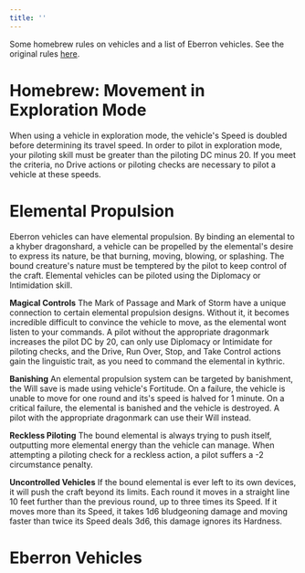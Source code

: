 ```yaml
---
title: ''
---
```


Some homebrew rules on vehicles and a list of Eberron vehicles. See the original rules [here](https://2e.aonprd.com/Rules.aspx?ID=1278).

# Homebrew: Movement in Exploration Mode

When using a vehicle in exploration mode, the vehicle's Speed is doubled before determining its travel speed. In order to pilot in exploration mode, your piloting skill must be greater than the piloting DC minus 20. If you meet the criteria, no Drive actions or piloting checks are necessary to pilot a vehicle at these speeds.

# Elemental Propulsion

Eberron vehicles can have elemental propulsion. By binding an elemental to a khyber dragonshard, a vehicle can be propelled by the elemental's desire to express its nature, be that burning, moving, blowing, or splashing. The bound creature's nature must be temptered by the pilot to keep control of the craft. Elemental vehicles can be piloted using the Diplomacy or Intimidation skill.

**Magical Controls** The Mark of Passage and Mark of Storm have a unique connection to certain elemental propulsion designs. Without it, it becomes incredible difficult to convince the vehicle to move, as the elemental wont listen to your commands. A pilot without the appropriate dragonmark increases the pilot DC by 20, can only use Diplomacy or Intimidate for piloting checks, and the Drive, Run Over, Stop, and Take Control actions gain the linguistic trait, as you need to command the elemental in kythric.

**Banishing** An elemental propulsion system can be targeted by banishment, the Will save is made using vehicle's Fortitude. On a failure, the vehicle is unable to move for one round and its's speed is halved for 1 minute. On a critical failure, the elemental is banished and the vehicle is destroyed. A pilot with the appropriate dragonmark can use their Will instead.

**Reckless Piloting** The bound elemental is always trying to push itself, outputting more elemental energy than the vehicle can manage. When attempting a piloting check for a reckless action, a pilot suffers a -2 circumstance penalty.

**Uncontrolled Vehicles** If the bound elemental is ever left to its own devices, it will push the craft beyond its limits. Each round it moves in a straight line 10 feet further than the previous round, up to three times its Speed. If it moves more than its Speed, it takes 1d6 bludgeoning damage and moving faster than twice its Speed deals 3d6, this damage ignores its Hardness.


# Eberron Vehicles